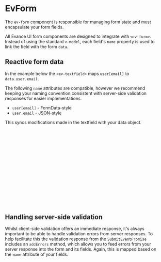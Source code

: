 

<Meta of={EvFormStories} />

# EvForm
The `ev-form` component is responsible for managing form state and must encapsulate your form fields.

All Evance UI form components are designed to integrate with `<ev-form>`. Instead of using the standard
`v-model`, each field's `name` property is used to link the field with the form `data`.

<Canvas of={EvFormStories.Primary} />
<Controls />

## Reactive form data

In the example below the `<ev-textfield>` maps `user[email]` to `data.user.email`.

The following `name` attributes are compatible, however we recommend keeping your naming convention consistent with
server-side validation responses for easier implementations.

- `user[email]` - FormData-style
- `user.email` - JSON-style

This syncs modifications made in the textfield with your data object.

```html
<script setup lang="ts">

const data = reactive({
    user: {
        email: null
    }
});

</script>

<template>
    <ev-form :data="data">

        <ev-textfield label="Email" name="user[email]" />

    </ev-form>
</template>
```

## Handling server-side validation

Whilst client-side validation offers an immediate response,
it's always important to be able to handle validation errors from server responses. To help facilitate this the
validation response from the `SubmitEventPromise` includes an `addErrors` method, which allows you to feed errors
from your server response into the form and its fields. Again, this is mapped based on the `name` attribute of your fields.

```html
<script setup lang="ts">
async function onSubmit($event) {
     const validation = await $event;
     if (validation.valid) {

         // Perform a server request if client-side validation is unsuccessful

         fetch(url, { method: 'POST' })
         .then(response => {

            // If the response is unsuccessful add appropriate errors
            // to the validation response

            validation.addErrors([
                 {
                     name: "user[name]",
                     message: "Error from server",
                 }
             ]);


         })
     }
 }
</script>
<template>
    <ev-form @submit.prevent="onSubmit">

        <ev-textfield label="Email" name="user[email]" />

    </ev-form>
</template>
```
